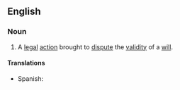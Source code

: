 ==English==

===Noun===
{{en-noun|head=[[will]] [[contest]]}}

# {{legal}} A [[legal]] [[action]] brought to [[dispute]] the [[validity]] of a [[will]].

====Translations====
{{trans-top|legal action brought to dispute the validity of a will}}
* Spanish: {{t-|es|litigación sobre un testamento|f}}
{{trans-mid}}
{{trans-bottom}}